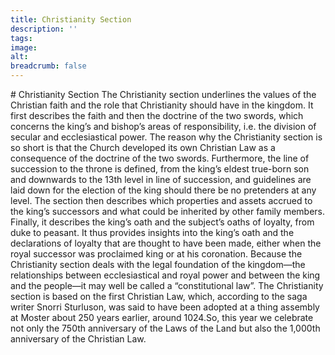 ```yaml
---
title: Christianity Section
description: ''
tags:
image: 
alt: 
breadcrumb: false
---
```




<SitatHero 
    title='Christianity' 
    ingress='“It is the origin of the laws of ours, people of Gulathing—which is the origin of all good things—that we shall have and keep the Christian faith.”'  
    footer='Christianity section, chapter 1'
/>

<Spacer height='12' />

<Container>
    # Christianity Section

<Container stil='firsletter'>
    The Christianity section underlines the values of the Christian faith and the role that Christianity should have in the kingdom. It first describes the faith and then the doctrine of the two swords, which concerns the king’s and bishop’s areas of responsibility, i.e. the division of secular and ecclesiastical power. The reason why the Christianity section is so short is that the Church developed its own Christian Law as a consequence of the doctrine of the two swords. Furthermore, the line of succession to the throne is defined, from the king’s eldest true-born son and downwards to the 13th level in line of succession, and guidelines are laid down for the election of the king should there be no pretenders at any level. The section then describes which properties and assets accrued to the king’s successors and what could be inherited by other family members. Finally, it describes the king’s oath and the subject’s oaths of loyalty, from duke to peasant. It thus provides insights into the king’s oath and the declarations of loyalty that are thought to have been made, either when the royal successor was proclaimed king or at his coronation. Because the Christianity section deals with the legal foundation of the kingdom—the relationships between ecclesiastical and royal power and between the king and the people—it may well be called a “constitutional law”. The Christianity section is based on the first Christian Law, which, according to the saga writer Snorri Sturluson, was said to have been adopted at a thing assembly at Moster about 250 years earlier, around 1024.So, this year we celebrate not only the 750th anniversary of the Laws of the Land but also the 1,000th anniversary of the Christian Law.
</Container>

<SubMenuCards items={sections.items} columns={3} gap={10} />
<Spacer height={24} />


</Container>

 
